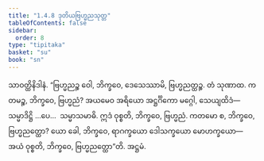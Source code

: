 ```yaml
---
title: "1.4.8 ဒုတိယဗြဟ္မညသုတ္တ"
tableOfContents: false
sidebar:
  order: 8
type: "tipitaka"
basket: "su"
book: "sn"
---
```



<DynamicBreadcrumb />

<Division number="38" book="sn" e="ch" v="18" p="285">

<Paragraph number="137" book="sn">
သာဝတ္ထိနိဒါနံ. “ဗြဟ္မညဉ္စ ဝေါ, ဘိက္ခဝေ, ဒေသေဿာမိ, ဗြဟ္မညတ္ထဉ္စ. တံ သုဏာထ. ကတမဉ္စ, ဘိက္ခဝေ, ဗြဟ္မညံ? အယမေဝ အရိယော အဋ္ဌင်္ဂိကော မဂ္ဂေါ, သေယျထိဒံ—  သမ္မာဒိဋ္ဌိ …ပေ…  သမ္မာသမာဓိ. ဣဒံ ဝုစ္စတိ, ဘိက္ခဝေ, ဗြဟ္မညံ. ကတမော စ, ဘိက္ခဝေ, ဗြဟ္မညတ္ထော? ယော ခေါ, ဘိက္ခဝေ, ရာဂက္ခယော ဒေါသက္ခယော မောဟက္ခယော—  အယံ ဝုစ္စတိ, ဘိက္ခဝေ, ဗြဟ္မညတ္ထော”တိ.

</Paragraph>
</Division>

<Paragraph number="138" type="center" book="sn">
အဋ္ဌမံ.
</Paragraph>